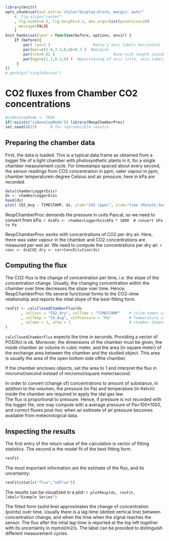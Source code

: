<!--
%\VignetteEngine{knitr}
%\VignetteIndexEntry{CO2 fluxes from Chamber CO2 concentrations}
-->

```{r setup, include=FALSE}
library(knitr)
opts_chunk$set(out.extra='style="display:block; margin: auto"'
    #, fig.align="center"
    , fig.width=4.3, fig.height=3.2, dev.args=list(pointsize=10)
    , message=FALSE
    )
knit_hooks$set(spar = function(before, options, envir) {
    if (before){
        par( las=1 )                   #also y axis labels horizontal
        par(mar=c(2.0,3.3,0,0)+0.3 )  #margins
        par(tck=0.02 )                          #axe-tick length inside plots             
        par(mgp=c(1.1,0.2,0) )  #positioning of axis title, axis labels, axis
     }
})
# genVigs("singleSeries")
```

CO2 fluxes from Chamber CO2 concentrations
======================================================

```{r results='hide'}
#isDevelopMode <- TRUE
if(!exists("isDevelopMode")) library(RespChamberProc)
set.seed(0815)      # for reproducible results
```

Preparing the chamber data
------------------------------

First, the data is loaded. This is a typical data.frame as obtained from a
logger file of a light chamber with photosynthetic plants in it, for a single
chamber measurement cycle. For timestamps spaced about every second, the
sensor readings from CO2 concentration in ppm, vater vapour in ppm, chamber
temperaturein degree Celsius and air pressure, here in kPa are recorded.

```{r, spar=TRUE}
data(chamberLoggerEx1s)
ds <- chamberLoggerEx1s
head(ds)
plot( CO2_Avg ~ TIMESTAMP, ds, ylab="CO2 (ppm)", xlab="time (Minute:Second)")
```

RespChamberProc demands the pressure in units Pascal, so we need to convert from
kPa. 
 ```{r}
ds$Pa <- chamberLoggerEx1s$Pa * 1000  # convert kPa to Pa
```

RespChamberProc works with concentrations of CO2 per dry air. Here, there was
vater vapour in the chamber and CO2 concentrations are measured per wet air. We
need to compute the concentrations per dry air.
 ```{r}
conc <- ds$CO2_dry <- corrConcDilution(ds)
```

Computing the flux
---------------------
The CO2-flux is the change of concentration per time, i.e. the slope of the
concentration change. Usually, the changing concentration within the chamber
over time decreases the slope voer time. Hence, RespChamberProc fits several
functional forms to the CO2~time relationship and reports the intial slope of
the best-fitting form.

 ```{r}
resFit <- calcClosedChamberFlux(ds
		, colConc = "CO2_dry", colTime = "TIMESTAMP"	# colum names conc ~ timeInSeconds
		, colTemp = "TA_Avg", colPressure = "Pa"		# Temperature in K, Pressure in Pa
		, volume = 1, area = 1						    # chamber dimensions m3 and m2
)
```

`calcClosedChamberFlux` expects the time in seconds. Providing a vector
of POSIXct is ok.
Moreover, the dimensions of the chamber must be given, the inside chamber air
volume in cubic meter, and the area (in square meter) of the exchange area
between the chamber and the studied object. This area is usually the area of the
open bottom side ofthe chamber. 

If the chamber encloses objects, set the area to 1 and interpret the flux in
micromol/second instead of micromol/square meter/second.

In order to convert (change of) concentrations to amount of substance, in
addition to the volumen, the pressure (in Pa) and temperature (in Kelvin) inside
the chamber are required to apply the idal gas law.  
The flux is proportional to pressure. Hence, if pressure is not recorded with
the logger file, one may compute with a average pressure of Pa=100*1000, and
correct fluxes post-hoc when an esitmate of air pressure becomes available
from meteorological data.


Inspecting the results
-------------------------

The first entry of the return value of the calculation is vector of fitting
statistics. The second is the model fit of the best fitting form.
```{r}
resFit
```

The most important information are the estimate of the flux, and its
uncertainty:
```{r}
resFit$stat[c("flux","sdFlux")]
```

The results can be visualized in a plot:
 ```{r , spar=TRUE}
plotResp(ds, resFit, label="Example Series")		
```

The fitted form (solid line) approximates the change of concentration
(points) over time. Usually there is a lag-time (dotted vertical line) between
concentration change, and when the time when the signal reaches the sensor. The
flux after the intial lag-time is reported at the top left together with its
uncertainty in mymol/m2/s.
The label can be provided to distinguish different measurement cycles.
